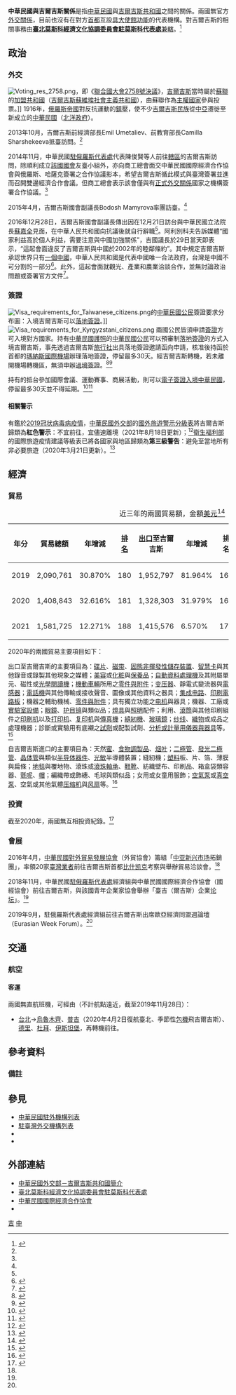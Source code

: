 {{noteTA
|G1=Medicine
|1=zh-hans:吉尔吉斯斯坦共和国; zh-hant:吉爾吉斯斯坦共和國; zh-tw:吉爾吉斯共和國;
|2=zh-hans:吉尔吉斯斯坦; zh-hant:吉爾吉斯斯坦; zh-tw:吉爾吉斯;
|3=zh-hans:吉尔吉斯苏维埃社会主义共和国; zh-hant:吉爾吉斯蘇維埃社會主義共和國;
|4=zh-hans:台; zh-hant:臺;
|5=zh-hant:杜拜; zh-cn:迪拜; zh-sg:杜拜;
|6=zh-hant:伊斯坦堡; zh-cn:伊斯坦布尔; zh-sg:伊斯坦堡;
|7=zh-hans:普吉; zh-hant:布吉; zh-tw:普吉;
|8=zh-hans:比什凯克; zh-hant:比什凱克; zh-tw:比斯凱克;
|9=zh-hans:非易失性存储器; zh-hant:非揮發性儲存裝置;
|10=zh-hans:智能卡; zh-hant:智能卡; zh-tw:智慧卡;
|11=zh-hans:集成电路; zh-hant:集成電路; zh-tw:積體電路;
|12=zh-hans:印制电路板; zh-hant:印刷電路板;
|13=zh-hans:塑料; zh-hant:塑料; zh-tw:塑膠;
}}

{{not|中國－吉爾吉斯斯坦關係}}
{{Dablink|關於中華民國與「吉」字國家的外交關係，詳見'''[[中吉關係|中吉關係 (消歧義)]]'''。}}

{{Infobox Bilateral relations|中華民國與吉爾吉斯|ROC|KGZ|filetype=png}}

'''中華民國與吉爾吉斯關係'''是指[[中華民國|中華民國]]與[[吉爾吉斯共和國|吉爾吉斯共和國]]之間的關係。兩國無官方[[外交#外交上的承認|外交關係]]，目前也沒有在對方[[首都|首都]]互設[[實質大使館|具大使館功能]]的代表機構。對吉爾吉斯的相關事務由'''[[臺北莫斯科經濟文化協調委員會駐莫斯科代表處|臺北莫斯科經濟文化協調委員會駐莫斯科代表處]]'''[[兼轄|兼轄]]。<ref>{{Cite web |url = https://www.boca.gov.tw/sp-foof-countrycp-03-138-788aa-03-1.html |title = 駐館位置及聯絡方式 |publisher = [[中華民國外交部|中華民國外交部]] [[外交部領事事務局|領事事務局]] |access-date = 2017-12-16 |archive-date = 2017-12-17 |archive-url = https://web.archive.org/web/20171217014057/https://www.boca.gov.tw/sp-foof-countrycp-03-138-788aa-03-1.html }}</ref>

==政治==
===外交===
[[File:Voting_res_2758.png|thumb]]，即《[[聯合國大會2758號決議|聯合國大會2758號決議]]》，[[吉爾吉斯|吉爾吉斯]]當時屬於[[蘇聯|蘇聯]]的[[加盟共和國|加盟共和國]]（[[吉爾吉斯蘇維埃社會主義共和國|吉爾吉斯蘇維埃社會主義共和國]]），由蘇聯作為[[主權國家|主權國家]]參與投票。]]
{{see also|中華民國外交|吉爾吉斯外交}}
1916年，[[俄羅斯帝國|俄羅斯帝國]]對反抗運動的[[政治迫害|鎮壓]]，使不少[[柯爾克孜族|吉爾吉斯民族]]從[[中亞|中亞]]遷徙至新成立的[[中華民國|中華民國]]（[[北洋政府|北洋政府]]）。

2013年10月，吉爾吉斯前經濟部長Emil Umetaliev、前教育部長Camilla Sharshekeeva抵臺訪問。<ref name="吉爾吉斯國家檔"/>

2014年11月，中華民國[[臺北莫斯科經濟文化協調委員會駐莫斯科代表處|駐俄羅斯代表處]]代表陳俊賢等人前往[[兼轄|轄區]]的吉爾吉斯訪問，除順利成立[[最高议会_(吉尔吉斯斯坦)|該國國會]]友臺小組外，亦向商工總會面交中華民國國際經濟合作協會與俄羅斯、哈薩克簽署之合作協議影本，希望吉爾吉斯循此模式與臺灣簽署並進而召開雙邊經濟合作會議。但商工總會表示該會僅與有[[外交#外交上的承認|正式外交關係]]國家之機構簽署合作協議。<ref name="吉爾吉斯國家檔"/>

2015年4月，吉爾吉斯國會副議長Bodosh Mamyrova率團訪臺。<ref name="吉爾吉斯國家檔"/>

2016年12月28日，吉爾吉斯國會副議長{{link-en|阿利別科夫|Nurbek Alimbekov}}傳出因在12月21日訪台與中華民國立法院長[[蘇嘉全|蘇嘉全]]見面，在中華人民共和國向{{link-en|吉爾吉斯外交部|Ministry of Foreign Affairs (Kyrgyzstan)}}抗議後就自行辭職<ref name="newstalk"/>。阿利別科夫告訴媒體“國家利益高於個人利益，需要注意與中國加強關係”，吉國議長{{link-tr|圖爾松別科夫|Çınıbay Tursunbekov}}於29日當天即表示，“這起會面違反了吉爾吉斯與中國於2002年的睦鄰條約”{{notetag|《中华人民共和国和吉尔吉斯共和国睦邻友好合作条约》}}。其中規定吉爾吉斯承認世界只有[[一個中國|一個中國]]，中華人民共和國是代表中國唯一合法政府，台灣是中國不可分割的一部分<ref>{{cite web |title=Deputy Speaker of Kyrgyz Parliament steps down after Taiwan visit |url=http://akipress.com/news:587107 |publisher=AKI新聞通訊社 |date=2016-12-29 |archiveurl=https://archive.is/20161229043857/http://akipress.com/news:587107?from=portal&place=imp-en |archivedate=2016-12-29 |deadurl=yes |accessdate=2016-12-30 }}</ref>。此外，這起會面就觀光、產業和農業洽談合作，並無討論政治問題或簽署官方文件<ref name="newstalk">{{cite web |title=吉爾吉斯副議長訪台見蘇嘉全 回國丟飯碗 |url=https://newtalk.tw/news/view/2016-12-30/80558 |publisher=新頭殼 |accessdate=2016-12-30 |archive-date=2016-12-31 |archive-url=https://web.archive.org/web/20161231170103/https://newtalk.tw/news/view/2016-12-30/80558 |dead-url=no }}</ref>。

===簽證===
[[File:Visa_requirements_for_Taiwanese_citizens.png|thumb]]的[[中華民國國民|中華民國公民]]簽證要求分布圖：入境吉爾吉斯可以[[簽證#落地签证|落地簽證]]。]]
[[File:Visa_requirements_for_Kyrgyzstani_citizens.png|thumb]]
{{see also|中華民國簽證政策|中華民國公民簽證要求}}
{{see also|吉爾吉斯斯坦簽證政策|{{link-en|吉爾吉斯公民簽證要求|Visa requirements for Kyrgyzstani citizens}}}}
兩國公民皆須申請[[簽證|簽證]]方可入境對方國家。持有[[中華民國護照|中華民國護照]]的[[中華民國國民|中華民國公民]]可以預審制[[簽證#落地签证|落地簽證]]的方式入境吉爾吉斯，事先透過吉爾吉斯[[旅行社|旅行社]]出具落地簽證邀請函向{{link-en|吉爾吉斯外交部|Ministry of Foreign Affairs (Kyrgyzstan)}}申請，核准後持函於首都的[[瑪納斯國際機場|瑪納斯國際機場]]辦理落地簽證，停留最多30天。經吉爾吉斯轉機，若未離開機場轉機區，無須申辦[[過境簽證|過境簽證]]。<ref>{{Cite web |url = https://www.boca.gov.tw/sp-foof-countrycp-03-138-788aa-02-1.html |title = 簽證及入境須知 |publisher = 外交部領事事務局 |access-date = 2017-12-16 |archive-date = 2017-12-17 |archive-url = https://web.archive.org/web/20171217014117/https://www.boca.gov.tw/sp-foof-countrycp-03-138-788aa-02-1.html }}</ref><ref>{{Cite web |url = https://www.mofa.gov.tw/ArrivalVisa.aspx?n=546&AreaSN=3 |title = 落地簽證資訊 |publisher = 中華民國外交部 |access-date = 2021-03-15 |archive-date = 2022-03-02 |archive-url = https://web.archive.org/web/20220302054800/https://www.mofa.gov.tw/ArrivalVisa.aspx?n=546&AreaSN=3 }}</ref>

持有{{link-en|吉爾吉斯護照|Kyrgyzstani passport}}的{{link-en|吉爾吉斯人口|Demographics of Kyrgyzstan|吉爾吉斯公民}}抵台參加國際會議、運動賽事、商展活動，則可以[[中華民國簽證政策#电子签证|電子簽證入境中華民國]]，停留最多30天並不得延期。<ref>{{Cite web |url = https://www.boca.gov.tw/cp-228-4488-8208a-1.html |title = 誰具備申請電子簽證的資格? |publisher = 外交部領事事務局 |access-date = 2018-12-15 |archive-date = 2018-12-09 |archive-url = https://web.archive.org/web/20181209124657/https://www.boca.gov.tw/cp-228-4488-8208a-1.html }}</ref><ref>{{Cite web|url = https://www.boca.gov.tw/cp-215-643-5e740-1.html|title = 我的電子簽證效期多久？|publisher = 外交部領事事務局|access-date = 2018-03-27|archive-date = 2018-03-27|archive-url = https://web.archive.org/web/20180327023606/https://www.boca.gov.tw/cp-215-643-5e740-1.html}}</ref>

====相關警示====
有鑑於[[2019冠状病毒病疫情|2019冠状病毒病疫情]]，[[中華民國外交部|中華民國外交部]]的[[國外旅遊警示分級表|國外旅遊警示分級表]]將吉爾吉斯歸類為'''紅色警示'''：不宜前往，宜儘速離境（2021年8月18日更新）；<ref>{{Cite web |url = https://www.boca.gov.tw/sp-trwa-list-1.html |title = 國外旅遊警示分級表 |publisher = 外交部領事事務局 |access-date = 2022-01-30 |archive-date = 2020-02-08 |archive-url = https://web.archive.org/web/20200208022958/https://www.boca.gov.tw/sp-trwa-list-1.html }}</ref>[[中華民國衛生福利部|衛生福利部]]的國際旅遊疫情建議等級表已將各國家與地區歸類為'''第三級警告'''：避免至當地所有非必要旅遊（2020年3月21日更新）。<ref>{{Cite web |url = https://www.cdc.gov.tw/CountryEpidLevel/GetPrescription/549?uacid=429 |title = 國際旅遊疫情建議等級 |publisher = [[中華民國衛生福利部|中華民國衛生福利部]] |access-date = 2020-11-09 |archive-date = 2020-11-16 |archive-url = https://web.archive.org/web/20201116004438/https://www.cdc.gov.tw/CountryEpidLevel/GetPrescription/549?uacid=429 }}</ref>

==經濟==
{{see also|臺灣經濟|{{link-en|吉爾吉斯經濟|Economy of Kyrgyzstan}}}}
===貿易===
{|class=wikitable
|+近三年的兩國貿易額，金額[[美元|美元]]<ref>{{Cite web|url = https://cuswebo.trade.gov.tw/|title = 中華民國進出口貿易統計|publisher = [[中華民國經濟部|中華民國經濟部]] [[經濟部國際貿易局|國際貿易局]]|access-date = 2021-05-03|archive-date = 2016-03-09|archive-url = https://web.archive.org/web/20160309193715/http://cus93.trade.gov.tw/FSCI/}}</ref>
!年分!!貿易總額!!年增減!![[世界政區索引|排名]]!![[出口贸易|出口]]至吉爾吉斯!!年增減!!排名!!自吉爾吉斯[[进口贸易|進口]]!!年增減!!排名
|-
| 2019 || 2,090,761 || {{increase}}30.870% || 180 || 1,952,797 || {{increase}}81.964% || 163 || 137,964 || {{decrease}}73.691% || 186
|-
| 2020 || 1,408,843 || {{decrease}}32.616% || 181 || 1,328,303 || {{decrease}}31.979% || 168 || 80,540 || {{decrease}}41.622% || 186
|-
| 2021 || 1,581,725 || {{increase}}12.271% || 188 || 1,415,576 || {{increase}}6.570% || 173 || 166,149 || {{increase}}106.294% || 181
|}

2020年的兩國貿易主要項目如下：

出口至吉爾吉斯的主要項目為：[[光碟|碟片]]、[[磁带|磁带]]、[[固态存储|固態]][[非揮發性記憶體|非揮發性儲存裝置]]、[[智慧卡|智慧卡]]與其他錄音或錄製其他現象之媒體；[[美容|美容]]或[[化妝品|化粧]]與[[保養品|保養品]]；[[自動資料收集|自動資料處理機]]及其附屬單元、磁性或[[光學閱讀器|光學閱讀機]]；[[機動車輛|機動車輛]]所用之[[汽車零組件列表|零件與附件]]；[[变压器|变压器]]、靜電式變流器與[[电感元件|電感器]]；[[电话|電話機]]與其他傳輸或接收聲音、圖像或其他資料之器具；[[集成电路|集成电路]]、[[印刷電路板|印刷電路板]]；機器之輔助機械、[[机械零件|零件與附件]]；具有獨立功能之[[电机|电机]]與器具；機器、工廠或[[實驗室設備|實驗室設備]]；[[眼鏡|眼鏡]]、[[护目镜|护目镜]]與類似品；[[燈具|燈具]]與[[照明|照明]]配件；利用{{link-en|印版|Forme (printing)|印刷版}}、[[平版印刷|滾筒]]與其他印刷組件之[[印刷机|印刷机]]以及[[打印机|打印机]]、[[复印机|复印机]]與[[傳真|傳真機]]；[[縫紉機|縫紉機]]、[[玻璃|玻璃]][[鏡|鏡]]；[[纱线|纱线]]、[[布|織物]]或{{link-en|紡織纖維列表|List of textile fibres|紡織纖維}}成品之處理機器；診斷或實驗用有底襯之[[化学试剂|試劑]]或配製試劑、[[:Template:實驗室設備|分析或計量用儀器與器具]]等。<ref>{{Cite web |url = https://www.taitraesource.com/default.asp |title = 近二年我國對當地出口主要產品 |publisher = [[中華民國對外貿易發展協會|中華民國對外貿易發展協會]] |access-date = 2021-09-23 |archive-date = 2015-09-17 |archive-url = https://web.archive.org/web/20150917081855/http://www.taitraesource.com/default.asp }}</ref>

自吉爾吉斯進口的主要項目為：天然[[花蜜|蜜]]、[[食品添加剂|食物調製品]]、[[烟叶|烟叶]]；[[二極管|二極管]]、[[發光二極管|發光二極管]]、[[晶体管|晶体管]]與類似[[半导体器件|半导体器件]]、[[光敏电阻|光敏]]半導體裝置；縫紉機；[[塑料|塑料]]板、片、箔、薄膜與扁條；[[地毯|地毯]]與覆地物、滾珠或[[滾珠軸承|滾珠軸承]]、[[鞋|鞋]][[靴|靴]]、紡織壁布、印刷品、箱盒袋類容器、[[氈|氈]][[呢绒|呢]]、[[帽子|帽]]；編織帶或飾繐、毛球與類似品；女用或女童用服飾；[[氣泵|空氣泵]]或[[真空泵|真空泵]]、空氣或其他氣體[[压缩机|压缩机]]與[[风扇|风扇]]等。<ref>{{Cite web |url = https://www.taitraesource.com/default.asp |title = 近二年我國自當地進口主要產品 |publisher = 中華民國對外貿易發展協會 |access-date = 2021-09-23 |archive-date = 2015-09-17 |archive-url = https://web.archive.org/web/20150917081855/http://www.taitraesource.com/default.asp }}</ref>

===投資===
截至2020年，兩國無互相投資紀錄。<ref name="吉爾吉斯國家檔">{{Cite web |url = https://www.trade.gov.tw/App_Ashx/File.ashx?FilePath=../Files/PageFile/719431/%e5%90%89%e7%88%be%e5%90%89%e6%96%af%e5%9c%8b%e5%ae%b6%e6%aa%94.pdf |author = 雙二組駐外服務小組 |date = 2021年4月22日 |title = 吉爾吉斯國家檔 |publisher = 經濟部國際貿易局 |access-date = 2022年5月26日 |archive-date = 2021年7月15日 |archive-url = https://web.archive.org/web/20210715133643/https://www.trade.gov.tw/App_Ashx/File.ashx?FilePath=..%2FFiles%2FPageFile%2F719431%2F%E5%90%89%E7%88%BE%E5%90%89%E6%96%AF%E5%9C%8B%E5%AE%B6%E6%AA%94.pdf }}</ref>

===會展===
2016年4月，[[中華民國對外貿易發展協會|中華民國對外貿易發展協會]]（外貿協會）籌組「[[中亚|中亚]][[新兴市场|新兴市场]]拓銷團」，率領20家[[台灣商人|臺灣業者]]前往吉爾吉斯首都[[比什凯克|比什凯克]]考察與舉辦貿易洽談會。<ref name="吉爾吉斯國家檔"/>

2018年11月，中華民國[[臺北莫斯科經濟文化協調委員會駐莫斯科代表處|駐俄羅斯代表處]]經濟組與中華民國國際經濟合作協會（國經協會）前往吉爾吉斯，與該國青年企業家協會舉辦「臺吉（爾吉斯）企業[[论坛|论坛]]」。<ref name="吉爾吉斯國家檔"/>

2019年9月，駐俄羅斯代表處經濟組前往吉爾吉斯出席歐亞經濟同盟週論壇（Eurasian Week Forum）。<ref name="吉爾吉斯國家檔"/>

==交通==
{{see also|臺灣交通|{{link-en|吉爾吉斯交通|Transport in Kyrgyzstan}}}}
===航空===
<!-- 參考自中文、英文維基相關條目 -->
====客運====
兩國無直航班機，可經由（不計航點遠近，截至2019年11月28日{{noteTag|有鑑於[[2019冠状病毒病疫情|2019冠状病毒病疫情]]影響，暫停更新。}}）：

*[[臺灣桃園國際機場|台北]]→[[烏魯木齊地窩堡國際機場|烏魯木齊]]、[[布吉國際機場|普吉]]（2020年4月2日復航臺北、季節性[[包機|包機]]飛吉爾吉斯）、[[英迪拉·甘地國際機場|德里]]、[[杜拜國際機場|杜拜]]、[[伊斯坦堡機場|伊斯坦堡]]，再轉機前往{{link-en|吉爾吉斯機場列表|List of airports in Kyrgyzstan|吉爾吉斯的國際機場}}。

==參考資料==
{{reflist|2}}
=== 備註 ===
{{noteFoot}}

==參見==
{{Portal box|國際關係|中華民國|吉爾吉斯|蘇聯|image2=Flag of the Republic of China.svg|image3=Flag of Kyrgyzstan.svg}}
*[[中華民國駐外機構列表|中華民國駐外機構列表]]
*[[駐臺灣外交機構列表|駐臺灣外交機構列表]]
*{{link-en|吉爾吉斯駐外機構列表|List of diplomatic missions of Kyrgyzstan}}
*{{link-en|駐吉爾吉斯外交機構列表|List of diplomatic missions in Kyrgyzstan}}

==外部連結==
*[https://www.mofa.gov.tw/CountryInfo.aspx?CASN=3&n=162&sms=33&s=122 中華民國外交部－吉爾吉斯共和國簡介]
*[http://www.roc-taiwan.org/RU/mp.asp?mp=236 臺北莫斯科經濟文化協調委員會駐莫斯科代表處]
*[http://www.cieca.org.tw/style/frame/m9/faq.asp?lang=1&customer_id=2998&content_set=color_1&name_id=151617&Directory_ID=3223 中華民國國際經濟合作協會]
*{{facebook|TFCFKyrgyzstan|吉爾吉斯家扶中心}}

{{中華民國外交}}
{{吉爾吉斯斯坦外交}}

[[Category:中華民國雙邊關係|吉]]
[[Category:吉爾吉斯斯坦雙邊關係|中]]